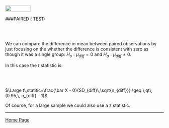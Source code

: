<br>
<a href="http://rinterested.github.io/statistics/index.html">
<img HEIGHT="20" WIDTH="80" src="https://cloud.githubusercontent.com/assets/9312897/10556783/a27a26fa-745c-11e5-9b1a-2d5bd737387a.PNG"></a>


###PAIRED $t$ TEST:

<br><br>

We can compare the difference in mean between paired observations by just focusing on the whether the difference is consistent with zero as though it was a single group: $H_o: \mu_{diff} = 0$ and $H_a: \mu_{diff} \neq 0$.

In this case the $t$ statistic is:

<br><br>

$\Large t\,statitic=\frac{\bar X - 0}{SD_{diff}\,\sqrt{n_{diff}}} \geq \,qt\,(0.95,\, n_{diff} - 1)$

Of course, for a large sample we could also use a z statistic.

---

<a href="http://rinterested.github.io/statistics/index.html">Home Page</a>